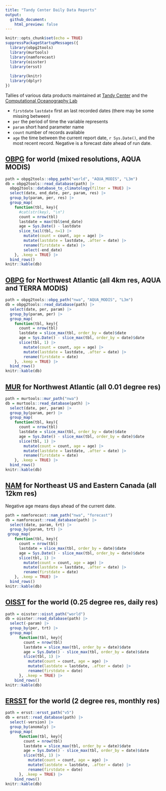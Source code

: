 ```yaml
---
title: "Tandy Center Daily Data Reports"
output:
  github_document:
    html_preview: false
---
```


```r
knitr::opts_chunk$set(echo = TRUE)
suppressPackageStartupMessages({
  library(obpg2tools)
  library(murtools)
  library(namforecast)
  library(oisster)
  library(ersst)
  
  library(knitr)
  library(dplyr)
})
```

Tallies of various data products maintained at [Tandy Center](https://www.bigelow.org/services/ocean-forecasting/) and the [Computational Oceanography Lab](https://www.bigelow.org/science/lab/computational-oceanography/)

 + `firstdate` `lastdate` first an last recorded dates (there may be some missing between)
 + `per` the period of time the variable represents
 + `param` short hand parameter name
 + `count` number of records available
 + `age` the time between the current report date, ```r Sys.Date()```, and the most recent record.  Negative is a forecast date ahead of run date.
 
 
## [OBPG](https://oceancolor.gsfc.nasa.gov/) for world (mixed resolutions, AQUA MODIS)

```r
path = obpg2tools::obpg_path("world", "AQUA_MODIS", "L3m")
db = obpg2tools::read_database(path) |>
  obpg2tools::database_to_climatology(filter = TRUE) |>
  select(date, end_date, per, param, res) |>
  group_by(param, per, res) |> 
  group_map(
    function(tbl, key){
      #cat(str(key), "\n")
      count = nrow(tbl)
      lastdate = max(tbl$end_date)
      age = Sys.Date() - lastdate
      slice_tail(tbl, n=1) |>
        mutate(count = count, age = age) |>
        mutate(lastdate = lastdate, .after = date) |>
        rename(firstdate = date) |>
        select(-end_date)
    }, .keep = TRUE) |>
  bind_rows()
knitr::kable(db)
```
 
## [OBPG](https://oceancolor.gsfc.nasa.gov/) for Northwest Atlantic (all 4km res, AQUA and TERRA MODIS)

```r
path = obpg2tools::obpg_path("nwa", "AQUA_MODIS", "L3m")
db = obpg2tools::read_database(path) |>
  select(date, per, param) |>
  group_by(param, per) |> 
  group_map(
    function(tbl, key){
      count = nrow(tbl)
      lastdate = slice_max(tbl, order_by = date)$date
      age = Sys.Date() - slice_max(tbl, order_by = date)$date
      slice(tbl, 1) |>
        mutate(count = count, age = age) |>
        mutate(lastdate = lastdate, .after = date) |>
        rename(firstdate = date)
    }, .keep = TRUE) |>
  bind_rows()
knitr::kable(db)
```


## [MUR](https://podaac.jpl.nasa.gov/MEaSUREs-MUR) for Northwest Atlantic (all 0.01 degree res)

```r
path = murtools::mur_path("nwa")
db = murtools::read_database(path) |>
  select(date, per, param) |>
  group_by(param, per) |>
  group_map(
    function(tbl, key){
      count = nrow(tbl)
      lastdate = slice_max(tbl, order_by = date)$date
      age = Sys.Date() - slice_max(tbl, order_by = date)$date
      slice(tbl, 1) |>
        mutate(count = count, age = age) |>
        mutate(lastdate = lastdate, .after = date) |>
        rename(firstdate = date)
    }, .keep = TRUE) |>
  bind_rows()
knitr::kable(db)
```

## [NAM](https://www.ncei.noaa.gov/products/weather-climate-models/north-american-mesoscale) for Northeast US and Eastern Canada (all 12km res)

Negative age means days ahead of the current date.

```r
path = namforecast::nam_path("nwa", "forecast")
db = namforecast::read_database(path) |>
  select(date, param, trt) |>
  group_by(param, trt) |>
 group_map(
    function(tbl, key){
      count = nrow(tbl)
      lastdate = slice_max(tbl, order_by = date)$date
      age = Sys.Date() - slice_max(tbl, order_by = date)$date
      slice(tbl, 1) |>
        mutate(count = count, age = age) |>
        mutate(lastdate = lastdate, .after = date) |>
        rename(firstdate = date)
    }, .keep = TRUE) |>
  bind_rows()
knitr::kable(db)
```

## [OISST](https://www.ncei.noaa.gov/products/optimum-interpolation-sst) for the world (0.25 degree res, daily res)

```r
path = oisster::oisst_path("world")
db = oisster::read_database(path) |> 
  select(-param) |>
  group_by(per, trt) |>
  group_map(
      function(tbl, key){
        count = nrow(tbl)
        lastdate = slice_max(tbl, order_by = date)$date
        age = Sys.Date() - slice_max(tbl, order_by = date)$date
        slice(tbl, 1) |>
          mutate(count = count, age = age) |>
          mutate(lastdate = lastdate, .after = date) |>
          rename(firstdate = date)
      }, .keep = TRUE) |>
    bind_rows()
knitr::kable(db)
```

## [ERSST](https://www.ncei.noaa.gov/products/extended-reconstructed-sst) for the world (2 degree res, monthly res)

```r
path = ersst::ersst_path("v5")
db = ersst::read_database(path) |> 
  select(-version) |>
  group_by(anomaly) |>
  group_map(
      function(tbl, key){
        count = nrow(tbl)
        lastdate = slice_max(tbl, order_by = date)$date
        age = Sys.Date() - slice_max(tbl, order_by = date)$date
        slice(tbl, 1) |>
          mutate(count = count, age = age) |>
          mutate(lastdate = lastdate, .after = date) |>
          rename(firstdate = date)
      }, .keep = TRUE) |>
    bind_rows()
knitr::kable(db)
```


